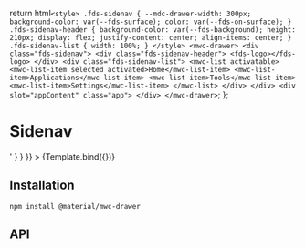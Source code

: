 

<Meta
  title="Components/Sidenav"
/>

  return html`<style>
    .fds-sidenav {
      --mdc-drawer-width: 300px;
      background-color: var(--fds-surface);
      color: var(--fds-on-surface);
    }
    .fds-sidenav-header {
      background-color: var(--fds-background);
      height: 210px;
      display: flex;
      justify-content: center;
      align-items: center;
    }
    .fds-sidenav-list {
      width: 100%;
    }
  </style>
  <mwc-drawer>
    <div class="fds-sidenav">
      <div class="fds-sidenav-header">
        <fds-logo></fds-logo>
      </div>
      <div class="fds-sidenav-list">
        <mwc-list activatable>
          <mwc-list-item selected activated>Home</mwc-list-item>
          <mwc-list-item>Applications</mwc-list-item>
          <mwc-list-item>Tools</mwc-list-item>
          <mwc-list-item>Settings</mwc-list-item>
        </mwc-list>
      </div>
    </div>
    <div slot="appContent" class="app">
    </div>
  </mwc-drawer>`;
};

# Sidenav

<Canvas>
  <Story
    name="Default"
    parameters={{
      docs: {
        source: {
          code: '<mwc-drawer></mwc-drawer>'
        }
      }
    }}
  >
    {Template.bind({})}
  </Story>
</Canvas>

## Installation

```
npm install @material/mwc-drawer

```

## API

<ArgsTable of="." story="^" />

